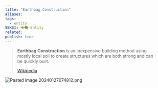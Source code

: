 ```yaml
---
title: "Earthbag Construction"
aliases: 
tags:
  - entity
SEKSI: 👁️‍🗨️ Entity
related:
publish: true
---
```




> **Earthbag Construction** is an inexpensive building method using mostly local soil to create structures which are both strong and can be quickly built.
>
> [Wikipedia](https://en.wikipedia.org/wiki/Earthbag%20construction)

<img src="/images/Pasted image 20240127074812.png" alt="Pasted image 20240127074812.png" className="max-w-full h-auto border border-gray-700 my-3 rounded" />

